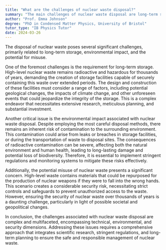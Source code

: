 ```yaml
---
title: "What are the challenges of nuclear waste disposal?"
summary: "The main challenges of nuclear waste disposal are long-term storage, environmental impact, and potential misuse for harmful purposes."
author: "Prof. Emma Johnson"
degree: "PhD in Condensed Matter Physics, University of Bristol"
tutor_type: "IB Physics Tutor"
date: 2024-03-26
---
```


The disposal of nuclear waste poses several significant challenges, primarily related to long-term storage, environmental impact, and the potential for misuse.

One of the foremost challenges is the requirement for long-term storage. High-level nuclear waste remains radioactive and hazardous for thousands of years, demanding the creation of storage facilities capable of securely containing this waste over extended periods. The design and construction of these facilities must consider a range of factors, including potential geological changes, the impacts of climate change, and other unforeseen events that could jeopardize the integrity of the storage. This is a complex endeavor that necessitates extensive research, meticulous planning, and substantial investment.

Another critical issue is the environmental impact associated with nuclear waste disposal. Despite employing the most careful disposal methods, there remains an inherent risk of contamination to the surrounding environment. This contamination could arise from leaks or breaches in storage facilities, or during the transportation of waste to disposal sites. The consequences of radioactive contamination can be severe, affecting both the natural environment and human health, leading to long-lasting damage and potential loss of biodiversity. Therefore, it is essential to implement stringent regulations and monitoring systems to mitigate these risks effectively.

Additionally, the potential misuse of nuclear waste presents a significant concern. High-level waste contains materials that could be repurposed for the production of nuclear weapons if they were to fall into the wrong hands. This scenario creates a considerable security risk, necessitating strict controls and safeguards to prevent unauthorized access to the waste. However, ensuring the security of nuclear waste over thousands of years is a daunting challenge, particularly in light of possible societal and geopolitical changes.

In conclusion, the challenges associated with nuclear waste disposal are complex and multifaceted, encompassing technical, environmental, and security dimensions. Addressing these issues requires a comprehensive approach that integrates scientific research, stringent regulations, and long-term planning to ensure the safe and responsible management of nuclear waste.
    
